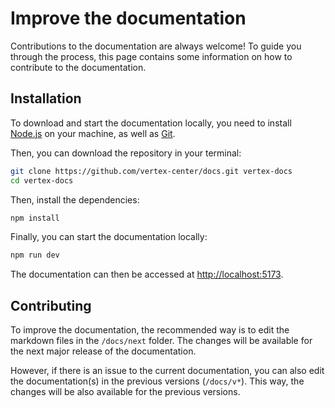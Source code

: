 # Improve the documentation

Contributions to the documentation are always welcome!
To guide you through the process, this page contains some information on how to contribute to the documentation.

## Installation

To download and start the documentation locally, you need to install [Node.js](https://nodejs.org/) on your machine, as well as [Git](https://git-scm.com/).

Then, you can download the repository in your terminal:

```bash
git clone https://github.com/vertex-center/docs.git vertex-docs
cd vertex-docs
```

Then, install the dependencies:

```bash
npm install
```

Finally, you can start the documentation locally:

```bash
npm run dev
```

The documentation can then be accessed at [http://localhost:5173](http://localhost:5173).

## Contributing

To improve the documentation, the recommended way is to edit the markdown files in the `/docs/next` folder. The changes will be available for the next major release of the documentation.

However, if there is an issue to the current documentation, you can also edit the documentation(s) in the previous versions (`/docs/v*`). This way, the changes will be also available for the previous versions.
